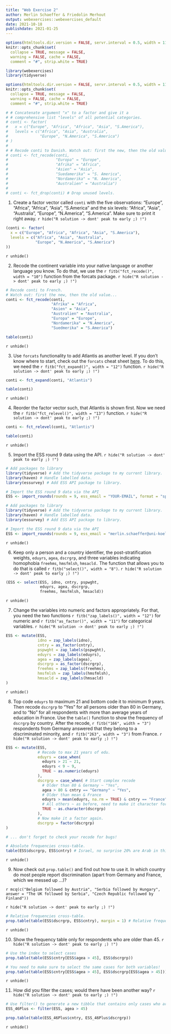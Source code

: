```yaml
---
title: "Web Exercise 2"
author: Merlin Schaeffer & Friedolin Merhout
output: webexercises::webexercises_default
date: 2021-10-18
publishdate: 2021-01-25
---
```


```r
options(htmltools.dir.version = FALSE, servr.interval = 0.5, width = 115, digits = 2)
knitr::opts_chunk$set(
  collapse = TRUE, message = FALSE, 
  warning = FALSE, cache = FALSE,
  comment = "#", strip.white = TRUE)

library(webexercises)
library(tidyverse)

options(htmltools.dir.version = FALSE, servr.interval = 0.5, width = 115, digits = 2)
knitr::opts_chunk$set(
  collapse = TRUE, message = FALSE, 
  warning = FALSE, cache = FALSE,
  comment = "#", strip.white = TRUE)

# # Concatenate argument "x" to a factor and give it a
# # comprehensive list "levels" of all potential categories.
# conti <- factor(
#   x = c("Europe", "Africa", "Africa", "Asia", "S.America"),
#   levels = c("Africa", "Asia", "Australia",
#              "Europe", "N.America", "S.America")
# )
# 
# # Recode conti to Danish. Watch out: first the new, then the old value...
# conti <- fct_recode(conti,
#                     "Europa" = "Europe",
#                     "Afrika" = "Africa",
#                     "Asien" = "Asia",
#                     "Suedamerika" = "S. America",
#                     "Nordamerika" = "N. America",
#                     "Australien" = "Australia") 
# 
# conti <- fct_drop(conti) # Drop unused levels.
```


1. Create a factor vector called `conti` with the five observations: "Europe", "Africa", "Africa", "Asia", "S.America" and the six levels: "Africa", "Asia", "Australia", "Europe", "N.America", "S.America". Make sure to print it right away.
`r hide("R solution -> dont' peak to early ;) !")`
```r
(conti <- factor(
  x = c("Europe", "Africa", "Africa", "Asia", "S.America"),
  levels = c("Africa", "Asia", "Australia",
             "Europe", "N.America", "S.America")
))
```
`r unhide()`

2. Recode the continent variable into your native language or another language you know. To do that, we use the `r fitb("fct_recode()", width = "10")` function from the forcats package.
`r hide("R solution -> dont' peak to early ;) !")`
```r
# Recode conti to French.
# Watch out: first the new, then the old value...
conti <- fct_recode(conti, 
                    "Afrika" = "Africa",
                    "Asien" = "Asia",
                    "Australien" = "Australia",
                    "Europa" = "Europe",
                    "Nordamerika" = "N.America",
                    "Suedmerika" = "S.America") 

table(conti)
```
`r unhide()`

3. Use `forcats` functionality to add Atlantis as another level. If you don't know where to start, check out the `forcats` cheat sheet [here](https://raw.githubusercontent.com/rstudio/cheatsheets/master/factors.pdf). To do this, we need the `r fitb("fct_expand()", width = "12")` function.
`r hide("R solution -> dont' peak to early ;) !")`
```r
conti <- fct_expand(conti, "Atlantis")

table(conti)
```  
`r unhide()`

4. Reorder the factor vector such, that Atlantis is shown first. Now we need the `r fitb("fct_relevel()", width = "13")` function.
`r hide("R solution -> dont' peak to early ;) !")`
```r
conti <- fct_relevel(conti, "Atlantis")

table(conti)
```  
`r unhide()`

5. Import the ESS round 9 data using the API.
`r hide("R solution -> dont' peak to early ;) !")`
```r
# Add packages to library
library(tidyverse) # Add the tidyverse package to my current library.
library(haven) # Handle labelled data.
library(essurvey) # Add ESS API package to library.

# Import the ESS round 9 data via the API
ESS <- import_rounds(rounds = 9, ess_email = "YOUR-EMAIL", format = "spss")
```

```r
# Add packages to library
library(tidyverse) # Add the tidyverse package to my current library.
library(haven) # Handle labelled data.
library(essurvey) # Add ESS API package to library.

# Import the ESS round 9 data via the API
ESS <- import_rounds(rounds = 9, ess_email = "merlin.schaeffer@uni-koeln.de", format = "spss")
```
`r unhide()`

6. Keep only a person and a country identifier, the post-stratification weights, `eduyrs`, `agea`, `dscrgrp`, and three variables indicating homophobia `freehms`, `hmsfmlsh`, `hmsacld.` The function that allows you to do that is called `r fitb("select()", width = "8")`.
`r hide("R solution -> dont' peak to early ;) !")`
```r
(ESS <- select(ESS, idno, cntry, pspwght,
               eduyrs, agea, dscrgrp, 
               freehms, hmsfmlsh, hmsacld))
```
`r unhide()`

7. Change the variables into numeric and factors appropriately. For that, you need the two functions `r fitb("zap_labels()", width = "12")` for numeric and `r fitb("as_factor()", width = "11")` for categorical variables.
`r hide("R solution -> dont' peak to early ;) !")`
```r
ESS <- mutate(ESS,
              idno = zap_labels(idno),
              cntry = as_factor(cntry),
              pspwght = zap_labels(pspwght),
              eduyrs = zap_labels(eduyrs),
              agea = zap_labels(agea),
              dscrgrp = as_factor(dscrgrp),
              freehms = zap_labels(freehms),
              hmsfmlsh = zap_labels(hmsfmlsh),
              hmsacld = zap_labels(hmsacld)
)
```
`r unhide()`

8. Top code `eduyrs` to maximum 21 and bottom code it to minimum 9 years. Then recode `dscrgrp` to "Yes" for all persons older than 80 in Germany, and to "No" for all respondents with more than average years of education in France. Use the `table()` function to show the frequency of `dscrgrp` by country. After the recode, `r fitb("166", width = "3")` respondents from Germany answered that they belong to a discriminated minority, and `r fitb("263", width = "3")` from France.
`r hide("R solution -> dont' peak to early ;) !")`
```r
ESS <- mutate(ESS,
              # Recode to max 21 years of edu.
              eduyrs = case_when(
                eduyrs > 21 ~ 21,
                eduyrs < 9 ~ 9,
                TRUE ~ as.numeric(eduyrs)
              ),
              dscrgrp = case_when( # Start complex recode
                # Older than 80 & Germany ~ "Yes",
                agea > 80 & cntry == "Germany" ~ "Yes", 
                # Older than mean & France
                eduyrs > mean(eduyrs, na.rm = TRUE) & cntry == "France" ~ "No",
                # All others ~ as before, need to make it character for type consistency.
                TRUE ~ as.character(dscrgrp) 
              ),
              # Now make it a factor again.
              dscrgrp = factor(dscrgrp) 
)

# ... don't forget to check your recode for bugs!

# Absolute frequencies cross-table.
table(ESS$dscrgrp, ESS$cntry) # Israel, no surprise 20% are Arab in this contested state.
```
`r unhide()`

9. Now check out `prop.table()` and find out how to use it. In which country do most people report discrimination (apart from Germany and France, which we messed up ...)?

`r mcq(c("Belgium followed by Austria", "Serbia followed by Hungary", answer = "The UK followed by Serbia", "Czech Republic followed by Finland"))`

`r hide("R solution -> dont' peak to early ;) !")`
```r
# Relative frequencies cross-table.
prop.table(table(ESS$dscrgrp, ESS$cntry), margin = 1) # Relative frequencies. With 24.6% it is still Israel, followed by the UK.
```
`r unhide()`

10. Show the frequency table only for respondents who are older than 45.
`r hide("R solution -> dont' peak to early ;) !")`
```r
# Use the index to select cases
prop.table(table(ESS$cntry[ESS$agea > 45], ESS$dscrgrp))

# You need to make sure to select the same cases for both variables!
prop.table(table(ESS$cntry[ESS$agea > 45], ESS$dscrgrp[ESS$agea > 45]))
```
`r unhide()`

11. How did you filter the cases; would there have been another way?
`r hide("R solution -> dont' peak to early ;) !")`
```r
# Use filter() to generate a new tibble that contains only cases who are older than 45.
ESS_46Plus <- filter(ESS, agea > 45)

prop.table(table(ESS_46Plus$cntry, ESS_46Plus$dscrgrp))
```
`r unhide()`

